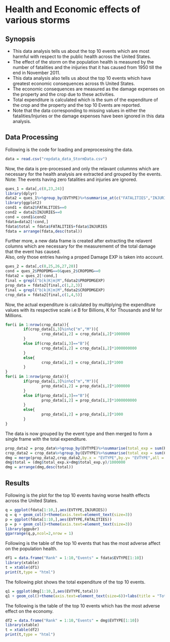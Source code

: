 Health and Economic effects of various storms
======================================================

## Synopsis  
- This data analysis tells us about the top 10 events which are most harmful with respect to the public health across the United States.  
- The effect of the storm on the population health is measured by the number of fatalities and the inijuries that it has caused from 1950 till the end in November 2011.  
- This data analysis also tells us about the top 10 events which have greatest economic consequences across th United States.  
- The economic consequences are measured as the damage expenses on the property and the crop due to these activities.  
- Total expenditure is calculated which is the sum of the expenditure of the crop and the property and the top 10 Events are reported.  
- Note that the data corresponding to missing values in either the fatalities/Injuries or the damage expenses have been ignored in this data analysis.  

## Data Processing  
Following is the code for loading and preprocessing the data.  

```{r,cache=T}
data = read.csv("repdata_data_StormData.csv")
```

Now, the data is pre-processed and only the relavant columnns which are necessary for the health analysis are extracted and grouped by the events.  
Note: The events having zero fatalities and injuries are ignored.    

```{r,cache=T}
ques_1 = data[,c(8,23,24)]
library(dplyr)
data2 = ques_1%>%group_by(EVTYPE)%>%summarise_at(c("FATALITIES","INJURIES"),sum,na.rm = T)
library(ggplot2)
cond1 = data2$FATALITIES==0
cond2 = data2$INJURIES==0
cond = cond1&cond2
fdata=data2[!cond,]
fdata$total = fdata$FATALITIES+fdata$INJURIES
fdata = arrange(fdata,desc(total))
```

Further more, a new data frame is created after extracting the relavent columns which are necessary for the measurememt of the total damage that the event has caused.  
Also, only those entries having a proped Damage EXP is taken into account.  

```{r,cachce = T}
ques_2 = data[,c(8,25,26,27,28)]
cond = ques_2$PROPDMG==0&ques_2$CROPDMG==0
fdata2 = ques_2[!cond,]
final = grepl("b|k|K|m|M",fdata2$PROPDMGEXP)
prop_data = fdata2[final,c(1,2,3)]
final = grepl("b|k|K|m|M",fdata2$CROPDMGEXP)
crop_data = fdata2[final,c(1,4,5)]
```

Now, the actual expenditure is calculated by multiplying the expenditure values with its respective scale i.e B for Billions, K for Thousands and M for Millions.  

```{r,cache = T}
for(i in 1:nrow(crop_data)){
        if(crop_data[i,3]%in%c("m","M")){
                crop_data[i,2] = crop_data[i,2]*1000000
        }
        else if(crop_data[i,3]=="B"){
                crop_data[i,2] = crop_data[i,2]*1000000000
        }
        else{
                crop_data[i,2] = crop_data[i,2]*1000
        }
}
for(i in 1:nrow(prop_data)){
        if(prop_data[i,3]%in%c("m","M")){
                prop_data[i,2] = prop_data[i,2]*1000000
        }
        else if(prop_data[i,3]=="B"){
                prop_data[i,2] = prop_data[i,2]*1000000000
        }
        else{
                prop_data[i,2] = prop_data[i,2]*1000
        }
}
```

The data is now grouped by the event type and then merged to form a single frame with the total expenditure.  

```{r,cache = T}
prop_data2 = prop_data%>%group_by(EVTYPE)%>%summarise(total_exp = sum(PROPDMG))
crop_data2 = crop_data%>%group_by(EVTYPE)%>%summarise(total_exp = sum(CROPDMG))
dmg = merge(prop_data2,crop_data2,by.x = "EVTYPE",by.y= "EVTYPE",all = F)
dmg$total = (dmg$total_exp.x+dmg$total_exp.y)/1000000
dmg = arrange(dmg,desc(total))
```

## Results  
Following is the plot for the top 10 events having worse health effects across the United States.  

```{r,cache = T}
q = ggplot(fdata[1:10,],aes(EVTYPE,INJURIES))
q = q + geom_col()+theme(axis.text=element_text(size=3))
p = ggplot(fdata[1:10,],aes(EVTYPE,FATALITIES))
p = p + geom_col()+theme(axis.text=element_text(size=3))
library(ggpubr)
ggarrange(q,p,ncol=2,nrow = 1)
```

Following is the table of the top 10 events that has the most adverse affect on the population health.  

```{r,cache = T,results = "asis"}
df1 = data.frame("Rank" = 1:10,"Events" = fdata$EVTYPE[1:10])
library(xtable)
t = xtable(df1)
print(t,type = "html")
```

The following plot shows the total expenditure of the top 10 events. 

```{r,cache = T}
q1 = ggplot(dmg[1:10,],aes(EVTYPE,total))
q1 + geom_col()+theme(axis.text=element_text(size=6))+labs(title = "Total expenditure in millions of top 10 events")
```

The following is the table of the top 10 events which has the most adverse effect on the economy.  
```{r,cache = T,results="asis"}
df2 = data.frame("Rank" = 1:10,"Events" = dmg$EVTYPE[1:10])
library(xtable)
t = xtable(df2)
print(t,type = "html")
```
  
  
 